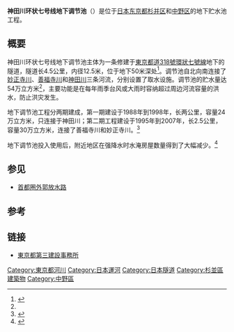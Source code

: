 {{Infobox tunnel
|name         = 神田川环状七号线地下调节池
|image        = 
|caption      = 
|waterway     = [[妙正寺川|妙正寺川]]、[[善福寺川|善福寺川]]、[[神田川|神田川]]
|location     = [[日本|日本]][[东京都|东京都]]
|coordinates  = 
|os_grid_ref  = 
|start        = 东京都[[杉并区|杉并区]]
|end          = 东京都[[中野区|中野区]]
|owner        = 東京都第三建設事務所
|cost         = 1000亿日元
|engineer     = 
|method       = [[盾构法|盾构法]]
|length       = 4.5公里
|diameter     = 12.5米
|depth        = 50米
|waterdepth   = 
|passable     = 否
|towpath      = 
|startwork    = 1988年
|complete     = 2007年
|open         = 
|rebuilt      = 
|close        = 
|status       = 
}}

'''神田川环状七号线地下调节池'''（{{jpn|j='''神田川・環状7号線地下調節池'''|hg=かんだがわ・かんじょうななごうせんちかちょうせいち}}）是位于[[日本|日本]][[东京都|东京都]][[杉并区|杉并区]]和[[中野区|中野区]]的地下贮水池工程。

== 概要 ==
神田川环状七号线地下调节池主体为一条修建于[[東京都道318號環狀七號線|東京都道318號環狀七號線]]地下的隧道，隧道长4.5公里，内径12.5米，位于地下50米深处<ref name="metrozh">{{cite web |url=http://www.metro.tokyo.jp/CHINESE/PHOTO/2008/080504.htm |title=保护都民不受洪涝灾害的地下调节池完工 |date=2008-05 |author= |publisher=Tokyo Metropolitan Government |accessdate=2014-05-02 |deadurl=yes |archiveurl=https://web.archive.org/web/20140502145345/http://www.metro.tokyo.jp/CHINESE/PHOTO/2008/080504.htm |archivedate=2014-05-02 }}</ref>。调节池自北向南连接了[[妙正寺川|妙正寺川]]、[[善福寺川|善福寺川]]和[[神田川|神田川]]三条河流，分别设置了取水设施。调节池的贮水量达54万立方米<ref name="metrozh" />，主要功能是在每年雨季台风或大雨时容纳超过周边河流容量的洪水，防止洪灾发生。

地下调节池工程分两期建成，第一期建设于1988年到1998年，长两公里，容量24万立方米，只连接于神田川；第二期工程建设于1995年到2007年，长2.5公里，容量30万立方米，连接了善福寺川和妙正寺川。<ref name="metro">{{ja}}{{cite web |url=http://www.metro.tokyo.jp/INET/OSHIRASE/2008/04/20i4m200.htm |title=神田川・環状七号線地下調節池（第二期）が完成 |date=2008-04 |author= |publisher=TOKYO METROPOLITAN GOVERNMENT |accessdate=2014-05-02 |deadurl=yes |archiveurl=https://web.archive.org/web/20140420105132/http://www.metro.tokyo.jp/INET/OSHIRASE/2008/04/20i4m200.htm |archivedate=2014-04-20 }}</ref>

地下调节池投入使用后，附近地区在强降水时水淹房屋数量得到了大幅减少。<ref name="radiate">{{ja}}{{cite web |url=http://radiate.jp/20070519/rivers_kannana-chosei_ceremony/ |title=神田川・環状七号線地下調節池　善福寺川取水施設　完成を祝う会 |date=2007-05-19 |author=河川 |publisher=Radiate.jp |accessdate=2014-05-02 |archive-date=2016-12-26 |archive-url=https://web.archive.org/web/20161226030902/http://radiate.jp/20070519/rivers_kannana-chosei_ceremony/ |dead-url=no }}</ref>

== 参见 ==
*[[首都圈外郭放水路|首都圈外郭放水路]]

== 参考 ==
{{Reflist}}

== 链接 ==
*[http://www.kensetsu.metro.tokyo.jp/sanken/kasen_kanri.html 東京都第三建設事務所] {{Wayback|url=http://www.kensetsu.metro.tokyo.jp/sanken/kasen_kanri.html |date=20161113160509 }}

{{Coord|35|40|49.25|N|139|39|24.44|E|display=title}}

{{DEFAULTSORT:Kandagawa Kanjo7gosen Chikachoseichi}}
[[Category:東京都河川|Category:東京都河川]]
[[Category:日本運河|Category:日本運河]]
[[Category:日本隧道|Category:日本隧道]]
[[Category:杉並區建築物|Category:杉並區建築物]]
[[Category:中野區|Category:中野區]]